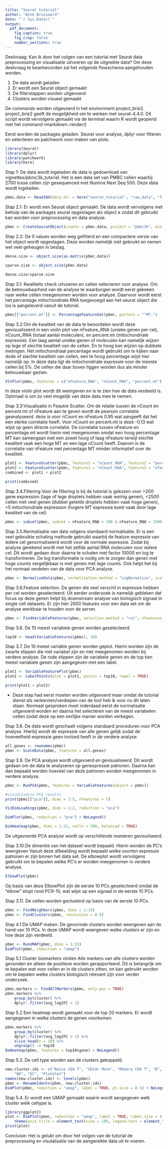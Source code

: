 ```yaml
---
title: "Seurat tutorial"
author: "Anne Brussaard"
date: "`r Sys.Date()`"
output: 
  pdf_document: 
    fig_caption: true
    fig_crop: false
    number_sections: true
---
```


Deelvraag: Kan ik door het volgen van een tutorial met Seurat data preprocessing en visualisatie uitvoeren op de uitgreikte data?
Om deze deelvraag te beantwoorden zal het volgende flowschema aangehouden worden.

1. De data wordt geladen
2. Er wordt een Seurat object gemaakt
3. De filterstappen worden uitgevoerd
4. Clusters worden visueel gemaakt

De commands worden uitgevoerd in het environment project_brie2. project_brie2 geeft de mogelijkheid om te werken met seurat-4.4.0. Dit script wordt vervolgens gemaakt via de terminal waarin R wordt geopend met het command rmarkdown::render()


Eerst worden de packages geladen. Seurat voor analyse, dplyr voor filteren en selecteren en patchwork voor maken van plots.
```r
library(Seurat)
library(dplyr)
library(patchwork)
library(here)
```


Stap 1: De data wordt ingeladen 
de data is gedownload van vignettes/pbmc3k_tutorial. Het is een data set van PMBC cellen waarbij 2700 losse cellen zijn gesequenced met Illumina Next Seq 500. Deze data wordt ingeladen.
```r
pbmc.data <- Read10X(data.dir = here("seurat_tutorial", "raw_data", "filtered_gene_bc_matrices", "hg19"))
```

Stap 2.1: Er wordt een Seurat object gemaakt. De data wordt vervolgens met behulp van de packages seurat opgeslagen als object e zodat dit gebruikt kan worden voor preprocessing en data analyse.
```r
pbmc <- CreateSeuratObject(counts = pbmc.data, project = "pbmc3k", min.cells = 3, min.features = 200)
```

Stap 2.2: De 0 values worden weg gefilterd en een compactere versie van het object wordt opgeslagen. Deze worden namelijk niet gebruikt en nemen wel veel geheugen in beslag. 
```r
dense.size <- object.size(as.matrix(pbmc.data))

sparse.size <- object.size(pbmc.data)

dense.size/sparse.size
```

Stap 3.1: Kwaliteits check uitvoeren en cellen selecteren voor analyse. Om de betrouwbaarheid van de analyse te waarborgen wordt eerst gekeken naar welke cellen meegenomen worden voor analyse. 
Daarvoor wordt eerst het percentage mitochondriale RNA toegevoegd aan het seurat object die los is aangeleverd vanuit de tutorial. 
```r
pbmc[["percent.mt"]] <- PercentageFeatureSet(pbmc, pattern = "^MT-")
```

Stap 3.2:Om de kwaliteit van de data te beoordelen wordt deze gevisualiseerd in een violin plot van nFeature_RNA (unieke genen per cel), nCount_RNA (totaal aantal moleculen), 
en percent.mt (mitochondriale expressie). Een laag aantal unieke genen of moleculen kan namelijk wijzen op lege of slechte kwaliteit van de cellen. En te hoog kan wijzen op dubbele metingen. Het mitochondriaal percentage wordt gebruikt om te kijken naar dode of slechte kwaliteit van cellen, een te hoog percentage wijst hier namelijk op. In deze data ligt de mitochondriale expressie voor de meeste cellen bij 5%. De cellen die daar boven liggen worden dus als minder betrouwbaar gezien. 


```r
VlnPlot(pbmc, features = c("nFeature_RNA", "nCount_RNA", "percent.mt"), ncol = 3)
```
In deze violin plot wordt dit weergeven en is te zien hoe de data verdeeld is. Optimaal is om zo veel mogelijk van deze data mee te nemen. 

Stap 3.3:Visualisatie in Feautre Scatter. 
Om de relatie tussen de nCount en percent.mt of nFeature aan te geven wordt de pearson correlatie geanalyseerd. deze is voor nCount en nFeature 0.95 wat aangeeft dat het een sterke correlatie heeft. Voor nCount en percent.mt is deze -0.13 wat wijst op geen directe correlatie. De correlatie tussen nFeature en percentage.mt wordt hierin niet meegenomen omdat een hoog percentage MT kan samengaan met een zowel hoog of laag nFeature terwijl slechte kwaliteit vaak een hoge MT en een lage nCount heeft. Daarom is de correlatie van nFeature met percentage MT minder informatief over de kwaliteit. 
```r
plot1 <- FeatureScatter(pbmc, feature1 = "nCount_RNA", feature2 = "percent.mt")
plot2 <- FeatureScatter(pbmc, feature1 = "nCount_RNA", feature2 = "nFeature_RNA")
combined <- plot1 + plot2

print(combined)
```

Stap 3.4.Filtering 
Voor de filtering is bij de tutorial is gekozen voor >200 gene expression (lage of lege droplets hebben vaak weinig genen), <2500 cellen met veel genen (dubbel getelde droplets hebben vaak hoge genen), <5 mitochondriale expression (hogere MT expressie komt vaak door lage kwaliteit van de cel)
```r
pbmc <- subset(pbmc, subset = nFeature_RNA > 200 & nFeature_RNA < 2500 & percent.mt < 5)
```

Stap 3.5.Normalisatie van data volgens standaard normalisatie. 
Er is een  veel gebruikte schaling methode gebruikt waarbij de feature expressie van iedere cel genormaliseerd wordt voor de normale expressie. Zodat bij analyse gerekend wordt met het zelfde aantal RNA moleculen voor iedere cel. Dit wordt gedaan door daarna te schalen met factor 10000 en log te transformeren. De log transformatie is nodig om te zorgen dan genen met hoge counts vergelijkbaar is met genen met lage counts. Ook helpt het bij het normaal verdelen van de data voor PCA analyse.
```r
pbmc <- NormalizeData(pbmc, normalization.method = "LogNormalize", scale.factor = 10000)
```
 
Stap 3.6.Feature selection. 
De genen die veel verschil in expressie hebben per cel worden geselecteerd. Uit eerder onderzoek is namelijk gebleken dat focus op deze genen helpt bij downstream analyse van biologisch signaal in single cell datasets. Er zijn hier 2000 features voor een data set om de analyse werkbaar te houden voor de server. 
```r
pbmc <- FindVariableFeatures(pbmc, selection.method = "vst", nfeatures = 2000)
```

Stap 3.6. De 10 meest variabele genen worden geselecteerd. 
```r
top10 <- head(VariableFeatures(pbmc), 10)
```

Stap 3.7. De 10 meest variable genen worden geplot. Hierin worden zijn de zwarte stippen die niet variabel zijn en niet meegenomen worden bij verdere analyse. De rode stippen zijn de variabele genen en de top tien meest variabele genen zijn aangegeven met een label. 
```r
plot1 <- VariableFeaturePlot(pbmc)
plot2 <- LabelPoints(plot = plot1, points = top10, repel = TRUE)

print(plot1 + plot2)
```
* Deze stap had eerst moeten worden uitgevoerd maar omdat de tutorial dienst als verkennen/verdiepen van de tool heb ik voor nu dit laten staan. Normaal gesproken moet inderdaad eerst de normalisatie uitgevoerd worden en daarna het selecteren van de meest variabelen cellen zodat deze op een eerlijke manier worden verkegen. 

Stap 3.8. De data wordt geschaalt volgens standaard proceduren voor PCA analyse. Hierbij wordt de expressie van alle genen gelijk zodat de hoeveelheid expressie geen invloed heeft in de verdere analyse. 
```r
all.genes <- rownames(pbmc)
pbmc <- ScaleData(pbmc, features = all.genes)
```

Stap 3.9. De PCA analyse wordt uitgevoerd en gevisualiseerd. Dit wordt gedaan om de data te analyseren op genexpressie patronen. Daarna kan dan bepaald worden hoeveel van deze patronen worden meegenomen in verdere analyse. 
```r
pbmc <- RunPCA(pbmc, features = VariableFeatures(object = pbmc))

#visualisatie PCA results 
print(pbmc[["pca"]], dims = 1:5, nfeatures = 5)

VizDimLoadings(pbmc, dims = 1:2, reduction = "pca")

DimPlot(pbmc, reduction = "pca") + NoLegend()
```
```r
DimHeatmap(pbmc, dims = 1:15, cells = 500, balanced = TRUE)
```
De uitgevoerde PCA analyse wordt op verschillende manieren gevisuliseerd. 

Stap 3.10.De dimentie van het dataset wordt bepaald. Hierin worden de PC's weergeven  Vanuit deze afbeelding wordt bepaald welke soorten expressie patronen er zijn binnen het data set. De elbowplot wordt vervolgens gebruikt om te bepalen welke PC's er worden meegenomen in verdere analyse. 
```r
ElbowPlot(pbmc)
```

Op basis van deze ElbowPlot zijn de eerste 10 PCs geselecteerd omdat de 
"elbow" stopt rond PC9-10, wat wijst op een signaal in de eerste 10 PCs.

Stap 3.11. De cellen worden geclusterd op basis van de eerste 10 PCs. 
```r
pbmc <- FindNeighbors(pbmc, dims = 1:10)
pbmc <- FindClusters(pbmc, resolution = 0.5)
```

Stap 4.1 De UMAP maken.
De gevormde clusters worden weergeven aan de hand van 10 PCs. In deze UMAP wordt weergeven welke clusters er zijn en hoe deze zijn verdeeld. 
```r
pbmc <- RunUMAP(pbmc, dims = 1:15)
DimPlot(pbmc, reduction = "umap")
```

Stap 5.1 Cluster biomarkers vinden
Alle markers van alle clusters worden gevonden en alleen de positieve worden gerapporteerd. Dit is belangrijk om te bepalen wat voor cellen er in de clusters zitten, en kan gebruikt worden om te bepalen welke clusters biologisch relevant zijn voor verder onderzoek. 
```r
pbmc.markers <- FindAllMarkers(pbmc, only.pos = TRUE)
pbmc.markers %>%
    group_by(cluster) %>%
    dplyr::filter(avg_log2FC > 1)
```

Stap 5.2 Een heatmap wordt gemaakt voor de top 20 markers.
Er wordt aangegeven in welke clusters de genen voorkomen. 
```r
pbmc.markers %>%
    group_by(cluster) %>%
    dplyr::filter(avg_log2FC > 1) %>%
    slice_head(n = 10) %>%
    ungroup() -> top10
DoHeatmap(pbmc, features = top10$gene) + NoLegend()
```

Stap 5.3. De cell type worden aan de clusters gekoppeld. 
```r
new.cluster.ids <- c("Naive CD4 T", "CD14+ Mono", "Memory CD4 T", "B", "CD8 T", "FCGR3A+ Mono",
    "NK", "DC", "Platelet")
names(new.cluster.ids) <- levels(pbmc)
pbmc <- RenameIdents(pbmc, new.cluster.ids)
DimPlot(pbmc, reduction = "umap", label = TRUE, pt.size = 0.5) + NoLegend()
```

Stap 5.4. Er wordt een UMAP gemaakt waarin wordt aangegeven welk cluster welk celtype is. 
```r
library(ggplot2)
plot <- DimPlot(pbmc, reduction = "umap", label = TRUE, label.size = 4.5) + xlab("UMAP 1") + ylab("UMAP 2") +
    theme(axis.title = element_text(size = 18), legend.text = element_text(size = 10)) + guides(colour = guide_legend(override.aes = list(size = 8)))
print(plot)
```

Conclusie:
Het is gelukt om door het volgen van de tutorial de preprocessing en visulalisatie van de aangereikte data uit te voeren. 
